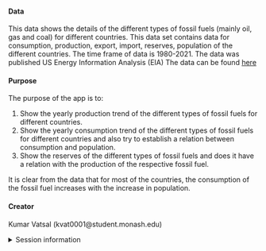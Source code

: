 
#### Data

This data shows the details of the different types of fossil fuels (mainly oil, gas and coal) for different countries.
This data set contains data for consumption, production, export, import, reserves, population of the different countries. 
The time frame of data is 1980-2021.
The data was published US Energy Information Analysis (EIA) 
The data can be found [here](https://ourworldindata.org/explorers/natural-resources)


#### Purpose

The purpose of the app is to:

1. Show the yearly production trend of the different types of fossil fuels for different countries.
2. Show the yearly consumption trend of the different types of fossil fuels for different countries and also try to establish a relation between consumption and population.
3. Show the reserves of the different types of fossil fuels and does it have a relation with the production of the respective fossil fuel. 

It is clear from the data that for most of the countries, the consumption of the fossil fuel increases with the increase in population.

#### Creator

Kumar Vatsal (kvat0001@student.monash.edu)

<details>
<summary>Session information</summary>
```r
sessioninfo::session_info()
```
</details>
